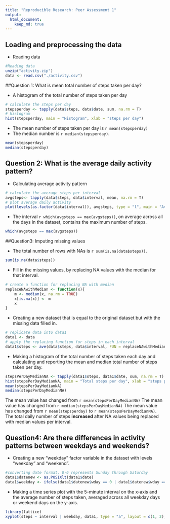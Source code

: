 ```yaml
---
title: "Reproducible Research: Peer Assessment 1"
output: 
  html_document:
    keep_md: true
---
```



## Loading and preprocessing the data

* Reading data

```r
#Reading data
unzip("activity.zip")
data <- read.csv("./activity.csv")
```

##Question 1: What is mean total number of steps taken per day?

* A histogram of the total number of steps taken per day

```r
# calculate the steps per day
stepsperday <- tapply(data$steps, data$date, sum, na.rm = T)
# histogram
hist(stepsperday, main = "Histogram", xlab = "steps per day")
```

* The mean number of steps taken per day is `r mean(stepsperday)`
* The median number is `r median(stepsperday)`.

```r
mean(stepsperday)
median(stepsperday)
```



## Question 2: What is the average daily activity pattern?

* Calculating average activity pattern

```r
# calculate the average steps per interval
avgsteps<- tapply(data$steps, data$interval, mean, na.rm = T)
# plot average daily activity
plot(levels(as.factor(data$interval)), avgsteps, type = "l", main = "Average daily activity pattern", xlab = "interval", ylab = "average steps per interval")

```

* The interval `r which(avgsteps == max(avgsteps))`, on average across all the days in the dataset, contains the maximum number of steps.

```r
which(avgsteps == max(avgsteps))
```


##Question3: Imputing missing values

* The total number of rows with NAs is `r sum(is.na(data$steps))`.

```r
sum(is.na(data$steps))
```



* Fill in the missing values, by replacing NA values with the median for that interval. 

```r
# create a function for replacing NA with median
replaceNAwithMedian <- function(x){ 
    m <- median(x, na.rm = TRUE) 
    x[is.na(x)] <- m 
    x 
} 
```

* Creating a new dataset that is equal to the original dataset but with the missing data filled in.

```r
# replicate data into data1
data1 <- data
# apply the replacing function for steps in each interval
data1$steps <- ave(data$steps, data$interval, FUN = replaceNAwithMedian)
```

* Making a histogram of the total number of steps taken each day and calculating and reporting the mean and median total number of steps taken per day.

```r
stepsPerDayMedianNA <- tapply(data1$steps, data1$date, sum, na.rm = T)
hist(stepsPerDayMedianNA, main = "Total steps per day", xlab = "steps per day")
mean(stepsPerDayMedianNA)
median(stepsPerDayMedianNA)
```
The mean value has changed from `r mean(stepsPerDayMedianNA)`
The mean value has changed from `r median(stepsPerDayMedianNA)`
The mean value has changed from `r mean(stepsperday)` to `r mean(stepsPerDayMedianNA)`. The total daily number of steps **increased** after NA values being replaced with median values per interval.

## Question4: Are there differences in activity patterns between weekdays and weekends?

* Creating a new "weekday" factor variable in the dataset with levels “weekday” and “weekend”.

```r
#converting date format, 0-6 represents Sunday through Saturday
data1$datenew <- as.POSIXlt(data1$date)
data1$weekday <- ifelse(data1$datenew$wday == 0 | data1$datenew$wday == 6, "weekend", "weekday")
```

* Making a time series plot with the 5-minute interval on the x-axis and the average number of steps taken, averaged across all weekday days or weekend days on the y-axis.

```r
library(lattice)
xyplot(steps ~ interval | weekday, data1, type = "a", layout = c(1, 2), xlab = "interval", ylab = "number of steps", ylim = c(min(avgsteps) - 10, max(avgsteps) + 10))
```
